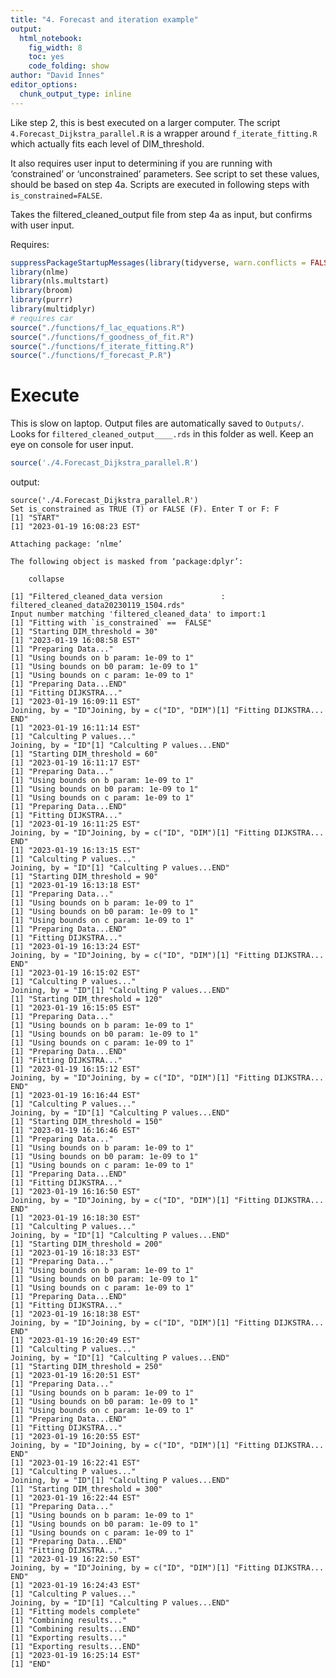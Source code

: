 ```yaml
---
title: "4. Forecast and iteration example"
output: 
  html_notebook: 
    fig_width: 8
    toc: yes
    code_folding: show
author: "David Innes"
editor_options: 
  chunk_output_type: inline
---
```


Like step 2, this is best executed on a larger computer. The script `4.Forecast_Dijkstra_parallel.R` is a wrapper around `f_iterate_fitting.R` which actually fits each level of DIM_threshold. 

It also requires user input to determining if you are running with 'constrained' or 'unconstrained' parameters. See script to set these values, should be based on step 4a. Scripts are executed in following steps with `is_constrained=FALSE`.

Takes the filtered_cleaned_output file from step 4a as input, but confirms with user input. 

Requires:
```r

suppressPackageStartupMessages(library(tidyverse, warn.conflicts = FALSE))
library(nlme)
library(nls.multstart)
library(broom)
library(purrr)
library(multidplyr)
# requires car
source("./functions/f_lac_equations.R")
source("./functions/f_goodness_of_fit.R")
source("./functions/f_iterate_fitting.R")
source("./functions/f_forecast_P.R")

```

# Execute
This is slow on laptop. Output files are automatically saved to `Outputs/`. Looks for `filtered_cleaned_output____.rds` in this folder as well.
Keep an eye on console for user input.

```r
source('./4.Forecast_Dijkstra_parallel.R')
```

output:

```{}
source('./4.Forecast_Dijkstra_parallel.R')
Set is_constrained as TRUE (T) or FALSE (F). Enter T or F: F
[1] "START"
[1] "2023-01-19 16:08:23 EST"

Attaching package: ‘nlme’

The following object is masked from ‘package:dplyr’:

    collapse

[1] "Filtered_cleaned_data version             : filtered_cleaned_data20230119_1504.rds"
Input number matching 'filtered_cleaned_data' to import:1
[1] "Fitting with `is_constrained` ==  FALSE"
[1] "Starting DIM_threshold = 30"
[1] "2023-01-19 16:08:58 EST"
[1] "Preparing Data..."
[1] "Using bounds on b param: 1e-09 to 1"
[1] "Using bounds on b0 param: 1e-09 to 1"
[1] "Using bounds on c param: 1e-09 to 1"
[1] "Preparing Data...END"
[1] "Fitting DIJKSTRA..."
[1] "2023-01-19 16:09:11 EST"
Joining, by = "ID"Joining, by = c("ID", "DIM")[1] "Fitting DIJKSTRA... END"
[1] "2023-01-19 16:11:14 EST"
[1] "Calculting P values..."
Joining, by = "ID"[1] "Calculting P values...END"
[1] "Starting DIM_threshold = 60"
[1] "2023-01-19 16:11:17 EST"
[1] "Preparing Data..."
[1] "Using bounds on b param: 1e-09 to 1"
[1] "Using bounds on b0 param: 1e-09 to 1"
[1] "Using bounds on c param: 1e-09 to 1"
[1] "Preparing Data...END"
[1] "Fitting DIJKSTRA..."
[1] "2023-01-19 16:11:25 EST"
Joining, by = "ID"Joining, by = c("ID", "DIM")[1] "Fitting DIJKSTRA... END"
[1] "2023-01-19 16:13:15 EST"
[1] "Calculting P values..."
Joining, by = "ID"[1] "Calculting P values...END"
[1] "Starting DIM_threshold = 90"
[1] "2023-01-19 16:13:18 EST"
[1] "Preparing Data..."
[1] "Using bounds on b param: 1e-09 to 1"
[1] "Using bounds on b0 param: 1e-09 to 1"
[1] "Using bounds on c param: 1e-09 to 1"
[1] "Preparing Data...END"
[1] "Fitting DIJKSTRA..."
[1] "2023-01-19 16:13:24 EST"
Joining, by = "ID"Joining, by = c("ID", "DIM")[1] "Fitting DIJKSTRA... END"
[1] "2023-01-19 16:15:02 EST"
[1] "Calculting P values..."
Joining, by = "ID"[1] "Calculting P values...END"
[1] "Starting DIM_threshold = 120"
[1] "2023-01-19 16:15:05 EST"
[1] "Preparing Data..."
[1] "Using bounds on b param: 1e-09 to 1"
[1] "Using bounds on b0 param: 1e-09 to 1"
[1] "Using bounds on c param: 1e-09 to 1"
[1] "Preparing Data...END"
[1] "Fitting DIJKSTRA..."
[1] "2023-01-19 16:15:12 EST"
Joining, by = "ID"Joining, by = c("ID", "DIM")[1] "Fitting DIJKSTRA... END"
[1] "2023-01-19 16:16:44 EST"
[1] "Calculting P values..."
Joining, by = "ID"[1] "Calculting P values...END"
[1] "Starting DIM_threshold = 150"
[1] "2023-01-19 16:16:46 EST"
[1] "Preparing Data..."
[1] "Using bounds on b param: 1e-09 to 1"
[1] "Using bounds on b0 param: 1e-09 to 1"
[1] "Using bounds on c param: 1e-09 to 1"
[1] "Preparing Data...END"
[1] "Fitting DIJKSTRA..."
[1] "2023-01-19 16:16:50 EST"
Joining, by = "ID"Joining, by = c("ID", "DIM")[1] "Fitting DIJKSTRA... END"
[1] "2023-01-19 16:18:30 EST"
[1] "Calculting P values..."
Joining, by = "ID"[1] "Calculting P values...END"
[1] "Starting DIM_threshold = 200"
[1] "2023-01-19 16:18:33 EST"
[1] "Preparing Data..."
[1] "Using bounds on b param: 1e-09 to 1"
[1] "Using bounds on b0 param: 1e-09 to 1"
[1] "Using bounds on c param: 1e-09 to 1"
[1] "Preparing Data...END"
[1] "Fitting DIJKSTRA..."
[1] "2023-01-19 16:18:38 EST"
Joining, by = "ID"Joining, by = c("ID", "DIM")[1] "Fitting DIJKSTRA... END"
[1] "2023-01-19 16:20:49 EST"
[1] "Calculting P values..."
Joining, by = "ID"[1] "Calculting P values...END"
[1] "Starting DIM_threshold = 250"
[1] "2023-01-19 16:20:51 EST"
[1] "Preparing Data..."
[1] "Using bounds on b param: 1e-09 to 1"
[1] "Using bounds on b0 param: 1e-09 to 1"
[1] "Using bounds on c param: 1e-09 to 1"
[1] "Preparing Data...END"
[1] "Fitting DIJKSTRA..."
[1] "2023-01-19 16:20:55 EST"
Joining, by = "ID"Joining, by = c("ID", "DIM")[1] "Fitting DIJKSTRA... END"
[1] "2023-01-19 16:22:41 EST"
[1] "Calculting P values..."
Joining, by = "ID"[1] "Calculting P values...END"
[1] "Starting DIM_threshold = 300"
[1] "2023-01-19 16:22:44 EST"
[1] "Preparing Data..."
[1] "Using bounds on b param: 1e-09 to 1"
[1] "Using bounds on b0 param: 1e-09 to 1"
[1] "Using bounds on c param: 1e-09 to 1"
[1] "Preparing Data...END"
[1] "Fitting DIJKSTRA..."
[1] "2023-01-19 16:22:50 EST"
Joining, by = "ID"Joining, by = c("ID", "DIM")[1] "Fitting DIJKSTRA... END"
[1] "2023-01-19 16:24:43 EST"
[1] "Calculting P values..."
Joining, by = "ID"[1] "Calculting P values...END"
[1] "Fitting models complete"
[1] "Combining results..."
[1] "Combining results...END"
[1] "Exporting results..."
[1] "Exporting results...END"
[1] "2023-01-19 16:25:14 EST"
[1] "END"
```


